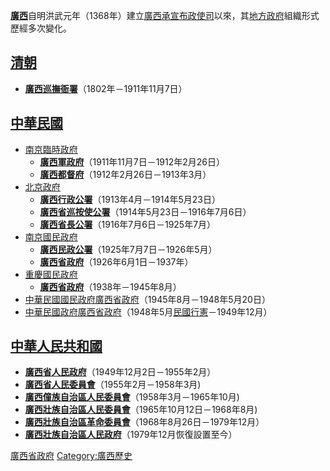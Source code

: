 {{廣西歷史}}

'''[[廣西|廣西]]'''自明洪武元年（1368年）建立[[廣西承宣布政使司|廣西承宣布政使司]]以來，其[[地方政府|地方政府]]組織形式歷經多次變化。

== [[清朝|清朝]] ==
*'''[[廣西巡撫衙署|廣西巡撫衙署]]'''（1802年－1911年11月7日）
== [[中華民國|中華民國]] ==
*[[南京臨時政府|南京臨時政府]]
**'''[[廣西軍政府|廣西軍政府]]'''（1911年11月7日－1912年2月26日）
**'''[[廣西都督府|廣西都督府]]'''（1912年2月26日－1913年3月）
*[[北洋政府|北京政府]]
**'''[[廣西行政公署|廣西行政公署]]'''（1913年4月－1914年5月23日）
**'''[[廣西省巡按使公署|廣西省巡按使公署]]'''（1914年5月23日－1916年7月6日）
**'''[[廣西省長公署|廣西省長公署]]'''（1916年7月6日－1925年7月）
*[[南京國民政府|南京國民政府]]
**'''[[廣西民政公署|廣西民政公署]]'''（1925年7月7日－1926年5月）
**'''[[廣西省政府|廣西省政府]]'''（1926年6月1日－1937年）
*[[重慶國民政府|重慶國民政府]]
**'''[[廣西省政府|廣西省政府]]'''（1938年－1945年8月）
*[[國民政府|中華民國國民政府]][[廣西省政府|廣西省政府]]（1945年8月－1948年5月20日）
*[[中華民國政府|中華民國政府]][[廣西省政府|廣西省政府]]（1948年5月[[行憲|民國行憲]]－1949年12月）

== [[中華人民共和國|中華人民共和國]] ==
*'''[[廣西省人民政府|廣西省人民政府]]'''（1949年12月2日－1955年2月）
*'''[[廣西省人民委員會|廣西省人民委員會]]'''（1955年2月－1958年3月)
*'''[[廣西僮族自治區人民委員會|廣西僮族自治區人民委員會]]'''（1958年3月－1965年10月)
*'''[[廣西壯族自治區人民委員會|廣西壯族自治區人民委員會]]'''（1965年10月12日－1968年8月)
*'''[[廣西壯族自治區革命委員會|廣西壯族自治區革命委員會]]'''（1968年8月26日－1979年12月）
*'''[[廣西壯族自治區人民政府|廣西壯族自治區人民政府]]'''（1979年12月恢復設置至今）

{{Disambig|cat=組織機構消歧義}}
{{廣西行政長官}}

[[Category:廣西省政府|]]
[[Category:廣西歷史|Category:廣西歷史]]